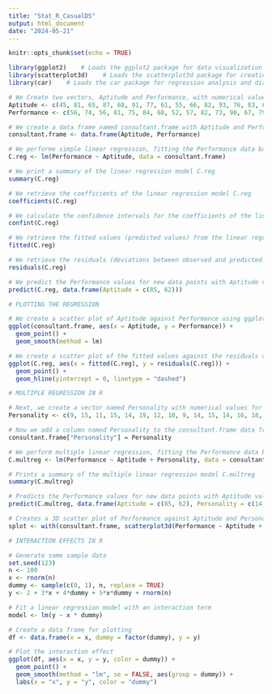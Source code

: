 ```yaml
---
title: "Stat_R_CasualDS"
output: html_document
date: "2024-05-21"
---
```


```r
knitr::opts_chunk$set(echo = TRUE)
```

```r
library(ggplot2)    # Loads the ggplot2 package for data visualization
library(scatterplot3d)    # Loads the scatterplot3d package for creating 3D scatter plots
library(car)    # Loads the car package for regression analysis and diagnostic plots

```

```r
# We Create two vectors, Aptitude and Performance, with numerical values
Aptitude <- c(45, 81, 65, 87, 68, 91, 77, 61, 55, 66, 82, 93, 76, 83, 61, 74)
Performance <- c(56, 74, 56, 81, 75, 84, 68, 52, 57, 82, 73, 90, 67, 79, 70, 66)
```


```r
# We create a data frame named consultant.frame with Aptitude and Performance as columns
consultant.frame <- data.frame(Aptitude, Performance)
```
```r
# We performe simple linear regression, fitting the Performance data based on Aptitude using the lm() function
C.reg <- lm(Performance ~ Aptitude, data = consultant.frame)
```

```r
# We print a summary of the linear regression model C.reg
summary(C.reg)

# We retrieve the coefficients of the linear regression model C.reg
coefficients(C.reg)

# We calculate the confidence intervals for the coefficients of the linear regression model C.reg
confint(C.reg)

# We retrieve the fitted values (predicted values) from the linear regression model C.reg
fitted(C.reg)
```
```r
# We retrieve the residuals (deviations between observed and predicted values) from the linear regression model C.reg
residuals(C.reg)
```

```r
# We predict the Performance values for new data points with Aptitude values 85 and 62, based on the linear regression model C.reg
predict(C.reg, data.frame(Aptitude = c(85, 62)))
```

```r
# PLOTTING THE REGRESSION

# We create a scatter plot of Aptitude against Performance using ggplot2, with points and a fitted line based on linear regression
ggplot(consultant.frame, aes(x = Aptitude, y = Performance)) +
  geom_point() +
  geom_smooth(method = lm)

```
```r
# We create a scatter plot of the fitted values against the residuals of the linear regression model C.reg, with points and a horizontal dashed line at y = 0
ggplot(C.reg, aes(x = fitted(C.reg), y = residuals(C.reg))) +
  geom_point() +
  geom_hline(yintercept = 0, linetype = "dashed")
```
```r
# MULTIPLE REGRESSION IN R

# Next, we create a vector named Personality with numerical values for a Multiple Regression
Personality <- c(9, 15, 11, 15, 14, 19, 12, 10, 9, 14, 15, 14, 16, 18, 15, 12)
```

```r
# Now we add a column named Personality to the consultant.frame data frame, using the values from the Personality vector
consultant.frame["Personality"] = Personality

# We perform multiple linear regression, fitting the Performance data based on Aptitude and Personality using the lm() function
C.multreg <- lm(Performance ~ Aptitude + Personality, data = consultant.frame)

# Prints a summary of the multiple linear regression model C.multreg
summary(C.multreg)
```

```r
# Predicts the Performance values for new data points with Aptitude values 85 and 62 and Personality values 14 and 17, based on the multiple linear regression model C.multreg
predict(C.multreg, data.frame(Aptitude = c(85, 62), Personality = c(14, 17)))

```

```r
# Creates a 3D scatter plot of Performance against Aptitude and Personality using scatterplot3d, with hollow symbols
splot <- with(consultant.frame, scatterplot3d(Performance ~ Aptitude + Personality, type = "h", pch = 19))
```
```r
# INTERACTION EFFECTS IN R

# Generate some sample data
set.seed(123)
n <- 100
x <- rnorm(n)
dummy <- sample(c(0, 1), n, replace = TRUE)
y <- 2 + 3*x + 4*dummy + 5*x*dummy + rnorm(n)
```

```r
# Fit a linear regression model with an interaction term
model <- lm(y ~ x * dummy)

# Create a data frame for plotting
df <- data.frame(x = x, dummy = factor(dummy), y = y)

# Plot the interaction effect
ggplot(df, aes(x = x, y = y, color = dummy)) +
  geom_point() +
  geom_smooth(method = "lm", se = FALSE, aes(group = dummy)) +
  labs(x = "x", y = "y", color = "dummy")
```

